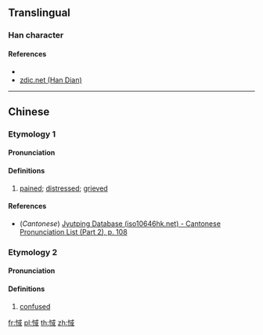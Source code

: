 {{character info/new}}
==Translingual==

===Han character===
{{Han char|rn=61|rad=心|as=08|sn=11|four=|canj=PIRM|ids=⿰忄或}}

====References====
* {{Han ref|kx=0390.330|dkj=10788|dj=0725.010|hdz=42314.040|uh=60D0|ud=24784}}
* [http://www.zdic.net/z/19/js/60D0.htm zdic.net (Han Dian)]

----

==Chinese==
{{zh-forms}}

===Etymology 1===
====Pronunciation====
{{zh-pron
|m=yù
|c=wik6
|mc=
|oc=
|ma=
|cat=a
}}

====Definitions====
{{zh-hanzi}}

# [[pained]]; [[distressed]]; [[grieved]]

====References====
* (''Cantonese'') [http://www.iso10646hk.net/jp/document/download.jsp Jyutping Database (iso10646hk.net) - Cantonese Pronunciation List (Part 2), p. 108]

===Etymology 2===
====Pronunciation====
{{zh-pron
|m=xù
|c=
|ma=
|cat=a
}}

====Definitions====
{{zh-hanzi}}

# [[confused]]

[[fr:惐]]
[[pl:惐]]
[[th:惐]]
[[zh:惐]]